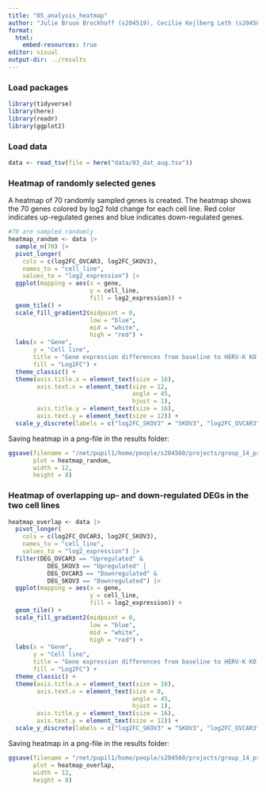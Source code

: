 ```yaml
---
title: "05_analysis_heatmap"
author: "Julie Bruun Brockhoff (s204519), Cecilie Kejlberg Leth (s204584), Amalie Drud Nielsen (s204560), Chrysillis Hellemann Polhaus (s153664), Lise Lotte Eriksen (s154123)"
format: 
  html:
    embed-resources: true
editor: visual
output-dir: ../results
---
```


### Load packages

```r
library(tidyverse)
library(here)
library(readr)
library(ggplot2)
```

### Load data

```r
data <- read_tsv(file = here("data/03_dat_aug.tsv"))
```

### Heatmap of randomly selected genes

A heatmap of 70 randomly sampled genes is created. The heatmap shows the 70 genes colored by log2 fold change for each cell line. Red color indicates up-regulated genes and blue indicates down-regulated genes.

```r
#70 are sampled randomly
heatmap_random <- data |>
  sample_n(70) |> 
  pivot_longer(
    cols = c(log2FC_OVCAR3, log2FC_SKOV3), 
    names_to = "cell_line", 
    values_to = "log2_expression") |>
  ggplot(mapping = aes(x = gene,
                       y = cell_line,
                       fill = log2_expression)) +
  geom_tile() +
  scale_fill_gradient2(midpoint = 0,
                       low = "blue",
                       mid = "white",
                       high = "red") +
  labs(x = "Gene",
       y = "Cell line",
       title = "Gene expression differences from baseline to HERV-K KO in SKOV3 and OVCAR3 cells",
       fill = "Log2FC") +
  theme_classic() +
  theme(axis.title.x = element_text(size = 16),
        axis.text.x = element_text(size = 12,
                                   angle = 45, 
                                   hjust = 1),
        axis.title.y = element_text(size = 16),
        axis.text.y = element_text(size = 12)) +
  scale_y_discrete(labels = c("log2FC_SKOV3" = "SKOV3", "log2FC_OVCAR3" = "OVCAR3"))
```

Saving heatmap in a png-file in the results folder:

```r
ggsave(filename = "/net/pupil1/home/people/s204560/projects/group_14_project/results/05_key_plot_1.png",
       plot = heatmap_random,
       width = 12, 
       height = 8)
```

### Heatmap of overlapping up- and down-regulated DEGs in the two cell lines

```r
heatmap_overlap <- data |>
  pivot_longer(
    cols = c(log2FC_OVCAR3, log2FC_SKOV3), 
    names_to = "cell_line", 
    values_to = "log2_expression") |>
  filter(DEG_OVCAR3 == "Upregulated" &
           DEG_SKOV3 == "Upregulated" |
           DEG_OVCAR3 == "Downregulated" &
           DEG_SKOV3 == "Downregulated") |>
  ggplot(mapping = aes(x = gene,
                       y = cell_line,
                       fill = log2_expression)) +
  geom_tile() +
  scale_fill_gradient2(midpoint = 0,
                       low = "blue",
                       mid = "white",
                       high = "red") +
  labs(x = "Gene",
       y = "Cell line",
       title = "Gene expression differences from baseline to HERV-K KO in SKOV3 and OVCAR3 cells for overlapping DEGs",
       fill = "Log2FC") +
  theme_classic() +
  theme(axis.title.x = element_text(size = 16),
        axis.text.x = element_text(size = 8,
                                   angle = 45, 
                                   hjust = 1),
        axis.title.y = element_text(size = 16),
        axis.text.y = element_text(size = 12)) +
  scale_y_discrete(labels = c("log2FC_SKOV3" = "SKOV3", "log2FC_OVCAR3" = "OVCAR3"))
```

Saving heatmap in a png-file in the results folder:

```r
ggsave(filename = "/net/pupil1/home/people/s204560/projects/group_14_project/results/05_key_plot_2.png",
       plot = heatmap_overlap,
       width = 12, 
       height = 8)
```
